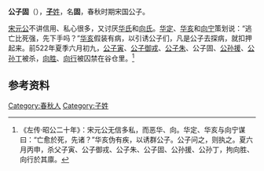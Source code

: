 {{Infobox 先秦人物
|名称= 公子固
|图像=
|图说=
|姓=[[子姓|子]]
|氏=
|名=固
|字=
|别名=
|别字=
|谥号=
|时代=春秋时期
|国家=
|身份=宋国公子
|出生=
|逝世=前522年
|在位=
|父=
|母=
|正妻=
|妾=
|子女=
|太子=
}}
'''公子固'''（{{bd|？||前522年||}}），[[子姓|'''子'''姓]]，名'''固'''，春秋时期宋国公子。

[[宋元公|宋元公]]不讲信用、私心很多，又讨厌[[华氏|华氏]]和[[向氏|向氏]]。[[华定|华定]]、[[华亥|华亥]]和[[向宁|向宁]]策划说：“逃亡比死强，先下手吗？”[[华亥|华亥]]假装有病，以引诱公子们，凡是公子去探病，就扣押起来。前522年夏季六月初九，[[公子寅|公子寅]]、[[公子御戎|公子御戎]]、[[公子朱|公子朱]]、公子固、[[公孙援|公孙援]]、[[公孙丁|公孙丁]]被杀，[[向胜|向胜]]、[[向行|向行]]被囚禁在谷仓里。<ref>《左传·昭公二十年》：宋元公无信多私，而恶华、向。华定、华亥与向宁谋曰：“亡愈於死，先诸？”华亥伪有疾，以诱群公子。公子问之，则执之。夏六月丙申，杀父子寅、公子御戎、公子朱、公子固、公孙援、公孙丁，拘向胜、向行於其廪。
</ref>

== 参考资料 ==
{{reflist}}

[[Category:春秋人|Category:春秋人]]
[[Category:子姓|Category:子姓]]